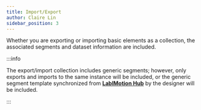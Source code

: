 ```yaml
---
title: Import/Export
author: Claire Lin
sidebar_position: 3
---
```



<SubTitle text="The export/import collection feature includes segments." />
<Reader text="User" />

Whether you are exporting or importing basic elements as a collection, the associated segments and dataset information are included.

:::info

The export/import collection includes generic segments; however, only exports and imports to the same instance will be included, or the generic segment template synchronized from **[LabIMotion Hub](https://www.chemotion-repository.net/home/genericHub)** by the designer will be included.

:::
